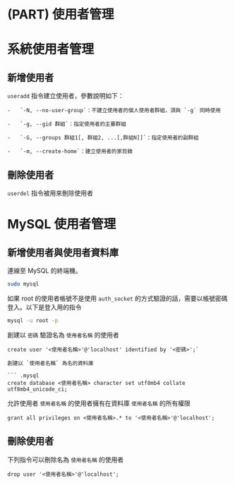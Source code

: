 # (PART) 使用者管理 {-}

# 系統使用者管理 {#system-user-management}

## 新增使用者 {#system-add-user}

`useradd` 指令建立使用者，參數說明如下：

    -   `-N, --no-user-group`：不建立使用者的個人使用者群組，須與 `-g` 同時使用

    -   `-g, --gid 群組`：指定使用者的主要群組

    -   `-G, --groups 群組1[, 群組2, ...[,群組N]]`：指定使用者的副群組

    -   `-m, --create-home`：建立使用者的家目錄

## 刪除使用者 {#system-delete-user}

`userdel` 指令被用來刪除使用者

# MySQL 使用者管理 {#mysql-user-management}

## 新增使用者與使用者資料庫 {#mysql-add-user-and-user-database}

連線至 MySQL 的終端機。

``` .bash
sudo mysql
```

::: {.rmdnote}
如果 root 的使用者帳號不是使用 `auth_socket` 的方式驗證的話，需要以帳號密碼登入。以下是登入用的指令

``` .bash
mysql -u root -p
```
:::

創建以 `密碼` 驗證名為 `使用者名稱` 的使用者

``` .mysql
create user '<使用者名稱>'@'localhost' identified by '<密碼>';`

創建以 `使用者名稱` 為名的資料庫

``` .mysql
create database <使用者名稱> character set utf8mb4 collate utf8mb4_unicode_ci;
```

允許使用者 `使用者名稱` 的使用者擁有在資料庫 `使用者名稱` 的所有權限

``` .mysql
grant all privileges on <使用者名稱>.* to '<使用者名稱>'@'localhost';
```

## 刪除使用者 {#mysql-delete-user}

下列指令可以刪除名為 `使用者名稱` 的使用者

``` .mysql
drop user '<使用者名稱>'@'localhost';
```
